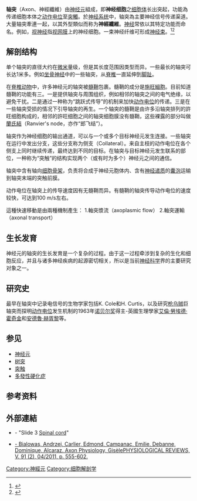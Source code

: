 {{神經元結構圖|軸突}}
'''轴突'''（Axon、神經纖維）由[[神经元|神经元]]組成，即'''神经细胞'''之[[细胞体|细胞体]]长出突起，功能為传递细胞本体之[[动作电位|动作电位]]至[[突觸|突觸]]。於[[神经系统|神经系统]]中，轴突為主要神经信号传递渠道。大量轴突牽連一起，以其外型類似而称为'''神經纖維'''。[[神经|神经]]常依以其特定功能而命名。例如，[[视神经|视神经]]指[[视网膜|视网膜]]上的神经细胞。一束神经纤维可形成[[神经束|神经束]]。<ref>{{Cite journal|title=Peripheral nerve fascicles: anatomy and clinical relevance|url=https://pubmed.ncbi.nlm.nih.gov/14571454/|last=Stewart|first=John D.|date=2003-11|journal=Muscle & Nerve|issue=5|doi=10.1002/mus.10454|volume=28|pages=525–541|issn=0148-639X|pmid=14571454}}</ref><ref name=":0">{{Cite web|title=Peripheral nerve|url=https://www.dartmouth.edu/~anatomy/Histo/lab_3/neuro/DMS094/popup.html|accessdate=2021-02-24|work=|publisher=[[达特茅斯学院|达特茅斯学院]]|language=en|archive-date=2017-11-19|archive-url=https://web.archive.org/web/20171119015351/http://www.dartmouth.edu/~anatomy/Histo/lab_3/neuro/DMS094/popup.html|dead-url=no}}</ref>




==解剖结构==

单个轴突的直径大约在[[微米|微米]]量级，但是其长度范围因类型而异。一些最长的轴突可长达1米多。例如[[坐骨神经|坐骨神经]]中的一些轴突，从[[脊椎|脊椎]]一直延伸到[[脚趾|脚趾]]。

在[[脊椎动物|脊椎动物]]中，许多神经元的轴突被[[髓鞘|髓鞘]]包裹。髓鞘的成分是[[施旺細胞|施旺細胞]]。目前知道髓鞘的功能有三。一是提供轴突与周围组织，例如相邻的轴突之间的电气绝缘，以避免干扰。二是通过一种称为“跳跃式传导”的机制来加快[[动作电位|动作电位]]的传递。三是在一些轴突受损的情况下引导轴突的再生。一个轴突的髓鞘是由许多沿轴突排列的許旺细胞构成的，相邻的許旺细胞之间的轴突细胞膜没有髓鞘，这些裸露的部分叫做[[蘭氏結|蘭氏結]]（Ranvier's node，亦作“郎飞结”）。

轴突作为神经细胞的输出通道，可以与一个或多个目标神经元发生连接。一些轴突在运行中发出分支，这些分支称为侧支（Collateral）。来自主枝的动作电位在各个侧支上同时继续传递，最终达到不同的目标。在轴突与目标神经元发生联系的部位，一种称为“突触”的结构实现两个（或有时为多个）神经元之间的通信。

轴突中含有轴向[[细胞骨架|细胞骨架]]，负责将合成于神经元胞体内、含有[[神经递质|神经递质]]的[[囊泡|囊泡]]运输到轴突末端的突触前膜。

动作电位在轴突上的传导速度因有无髓鞘而异。有髓鞘的轴突传导动作电位的速度较快，可达到100 m/s左右。

這種快速移動是由兩種機制產生：
1.軸突漿流（axoplasmic flow）
2.軸突運輸（axonal transport）

==生长发育==
{{章節擴充|time=2007-09-26T20:12:17Z}}
神经元的轴突的生长发育是一个复杂的过程。由于这一过程牵涉到复杂的生化和细胞反应，并且与诸多神经疾病的起源密切相关，所以是当前[[神经科学|神经科学]]界的主要研究对象之一。

==研究史==

最早在轴突中记录电信号的生物学家包括K. Cole和H. Curtis，以及研究[[枪乌贼|枪乌贼]]巨轴突而探明[[动作电位|动作电位]]发生机制的1963年[[诺贝尔奖|诺贝尔奖]]得主-英國生理學家[[艾倫·勞埃德·霍奇金|艾倫·勞埃德·霍奇金]]和[[安德魯·赫胥黎|安德魯·赫胥黎]]等。

== 参见 ==
*[[神经元|神经元]]
*[[树突|树突]]
*[[突触|突触]]
*[[多发性硬化症|多發性硬化症]]

== 参考资料 ==
<references />

==外部連結==
* {{OklahomaHistology|3_09}} - "Slide 3 [[Spinal_cord|Spinal cord]]"
* [http://physrev.physiology.org/content/91/2/555 - Bialowas, Andrzej, Carlier, Edmond, Campanac, Emilie, Debanne, Dominique, Alcaraz. Axon Physiology, GisèlePHYSIOLOGICAL REVIEWS, V. 91 (2), 04/2011, p. 555-602.] {{Wayback|url=http://physrev.physiology.org/content/91/2/555 |date=20171202223406 }}

{{Nervous tissue}}
{{Authority control}}

[[Category:神經元|Category:神經元]]
[[Category:细胞解剖学|Category:细胞解剖学]]